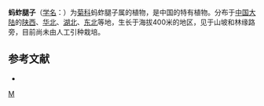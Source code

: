 {{Speciesbox
| taxon = Myripnois dioica
| binomial_authority = Bunge
}}

'''蚂蚱腿子'''（[[学名|学名]]：{{lang|la|''Myripnois dioica''}}）为[[菊科|菊科]]蚂蚱腿子属的植物，是中国的特有植物。分布于[[中国大陆|中国大陆]]的[[陕西|陕西]]、[[华北|华北]]、[[湖北|湖北]]、[[中国东北地区|东北]]等地，生长于海拔400米的地区，见于山坡和林缘路旁，目前尚未由人工引种栽培。

== 参考文献 ==
<div class="references-small">
* {{cite web| url =http://www.bioinfo.cn/db05/KmzwSpecies.php?action=view&id=4454| title =蚂蚱腿子| work =《中国高等植物数据库全库》| publisher =中国科学院微生物研究所| author =昆明植物研究所| accessdate =2009-02-25| deadurl =yes| archiveurl =https://web.archive.org/web/20160305031623/http://www.bioinfo.cn/db05/KmzwSpecies.php?action=view&id=4454| archivedate =2016-03-05| df =}}
</div>

{{植物小作品}}
{{Taxonbar}}
[[Category:蚂蚱腿子属|M]]